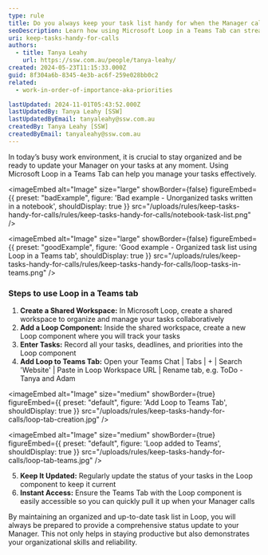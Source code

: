 ```yaml
---
type: rule
title: Do you always keep your task list handy for when the Manager calls?
seoDescription: Learn how using Microsoft Loop in a Teams Tab can streamline your task management and keep you organized.
uri: keep-tasks-handy-for-calls
authors:
  - title: Tanya Leahy
    url: https://ssw.com.au/people/tanya-leahy/
created: 2024-05-23T11:15:33.000Z
guid: 8f304a6b-8345-4e3b-ac6f-259e028bb0c2
related:
  - work-in-order-of-importance-aka-priorities

lastUpdated: 2024-11-01T05:43:52.000Z
lastUpdatedBy: Tanya Leahy [SSW]
lastUpdatedByEmail: tanyaleahy@ssw.com.au
createdBy: Tanya Leahy [SSW]
createdByEmail: tanyaleahy@ssw.com.au
---
```


In today’s busy work environment, it is crucial to stay organized and be ready to update your Manager on your tasks at any moment. Using Microsoft Loop in a Teams Tab can help you manage your tasks effectively.
<youtubeEmbed url="https://www.youtube.com/watch?v=itWQ8d-9giQ" description="Video: Efficient Task Management with Microsoft Loop Tutorial | Tanya Leahy | SSW Rules (3 mins)" />

<imageEmbed
  alt="Image"
  size="large"
  showBorder={false}
  figureEmbed={{
    preset: "badExample",
    figure: 'Bad example - Unorganized tasks written in a notebook',
    shouldDisplay: true
  }}
  src="/uploads/rules/keep-tasks-handy-for-calls/rules/keep-tasks-handy-for-calls/notebook-task-list.png"
/>

<imageEmbed
  alt="Image"
  size="large"
  showBorder={false}
  figureEmbed={{
    preset: "goodExample",
    figure: 'Good example - Organized task list using Loop in a Teams tab',
    shouldDisplay: true
  }}
  src="/uploads/rules/keep-tasks-handy-for-calls/rules/keep-tasks-handy-for-calls/loop-tasks-in-teams.png"
/>

### Steps to use Loop in a Teams tab

1. **Create a Shared Workspace:** In Microsoft Loop, create a shared workspace to organize and manage your tasks collaboratively
2. **Add a Loop Component:** Inside the shared workspace, create a new Loop component where you will track your tasks
3. **Enter Tasks:** Record all your tasks, deadlines, and priorities into the Loop component
4. **Add Loop to Teams Tab:** Open your Teams Chat | Tabs | + | Search 'Website' | Paste in Loop Workspace URL | Rename tab, e.g. ToDo - Tanya and Adam

<imageEmbed
  alt="Image"
  size="medium"
  showBorder={true}
  figureEmbed={{
    preset: "default",
    figure: 'Add Loop to Teams Tab',
    shouldDisplay: true
  }}
  src="/uploads/rules/keep-tasks-handy-for-calls/loop-tab-creation.jpg"
/>

<imageEmbed
  alt="Image"
  size="medium"
  showBorder={true}
  figureEmbed={{
    preset: "default",
    figure: 'Loop added to Teams',
    shouldDisplay: true
  }}
  src="/uploads/rules/keep-tasks-handy-for-calls/loop-tab-teams.jpg"
/>

5. **Keep It Updated:** Regularly update the status of your tasks in the Loop component to keep it current
6. **Instant Access:** Ensure the Teams Tab with the Loop component is easily accessible so you can quickly pull it up when your Manager calls

By maintaining an organized and up-to-date task list in Loop, you will always be prepared to provide a comprehensive status update to your Manager. This not only helps in staying productive but also demonstrates your organizational skills and reliability.

